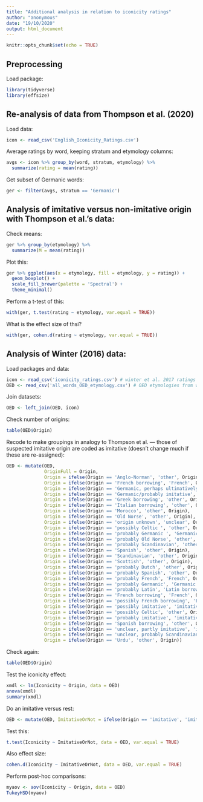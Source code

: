 ```yaml
---
title: "Additional analysis in relation to iconicity ratings"
author: "anonymous"
date: "19/10/2020"
output: html_document
---
```


```r
knitr::opts_chunk$set(echo = TRUE)
```

## Preprocessing

Load package:

```r
library(tidyverse)
library(effsize)
```

## Re-analysis of data from Thompson et al. (2020)

Load data:

```r
icon <- read_csv('English_Iconicity_Ratings.csv')
```


Average ratings by word, keeping stratum and etymology columns:

```r
avgs <- icon %>% group_by(word, stratum, etymology) %>% 
  summarize(rating = mean(rating))
```

Get subset of Germanic words:

```r
ger <- filter(avgs, stratum == 'Germanic')
```

## Analysis of imitative versus non-imitative origin with Thompson et al.'s data:

Check means:

```r
ger %>% group_by(etymology) %>% 
  summarize(M = mean(rating))
```

Plot this:

```r
ger %>% ggplot(aes(x = etymology, fill = etymology, y = rating)) +
  geom_boxplot() +
  scale_fill_brewer(palette = 'Spectral') +
  theme_minimal()
```

Perform a t-test of this:

```r
with(ger, t.test(rating ~ etymology, var.equal = TRUE))
```

What is the effect size of thsi?

```r
with(ger, cohen.d(rating ~ etymology, var.equal = TRUE))
```


## Analysis of Winter (2016) data:

Load packages and data:

```r
icon <- read_csv('iconicity_ratings.csv') # winter et al. 2017 ratings
OED <- read_csv('all_words_OED_etymology.csv') # OED etymologies from winter 2016
```

Join datasets:

```r
OED <- left_join(OED, icon)
```

Check number of origins:

```r
table(OED$Origin)
```

Recode to make groupings in analogy to Thompson et al. — those of suspected imitative origin are coded as imitative (doesn't change much if these are re-assigned):

```r
OED <- mutate(OED,
              OriginFull = Origin,
              Origin = ifelse(Origin == 'Anglo-Norman', 'other', Origin),
              Origin = ifelse(Origin == 'French borrowing', 'French', Origin),
              Origin = ifelse(Origin == 'Germanic, perhaps ultimatively imitative', 'imitative', Origin),
              Origin = ifelse(Origin == 'Germanic/probably imitative', 'imitative', Origin),
              Origin = ifelse(Origin == 'Greek borrowing', 'other', Origin),
              Origin = ifelse(Origin == 'Italian borrowing', 'other', Origin),
              Origin = ifelse(Origin == 'Morocco', 'other', Origin),
              Origin = ifelse(Origin == 'Old Norse', 'other', Origin),
              Origin = ifelse(Origin == 'origin unknown', 'unclear', Origin),
              Origin = ifelse(Origin == 'possibly Celtic ', 'other', Origin),
              Origin = ifelse(Origin == 'probably Germanic ', 'Germanic', Origin),
              Origin = ifelse(Origin == 'probably Old Norse', 'other', Origin),
              Origin = ifelse(Origin == 'probably Scandinavian', 'other', Origin),
              Origin = ifelse(Origin == 'Spanish', 'other', Origin),
              Origin = ifelse(Origin == 'Scandinavian', 'other', Origin),
              Origin = ifelse(Origin == 'Scottish', 'other', Origin),
              Origin = ifelse(Origin == 'probably Dutch', 'other', Origin),
              Origin = ifelse(Origin == 'probably Spanish', 'other', Origin),
              Origin = ifelse(Origin == 'probably French', 'French', Origin),
              Origin = ifelse(Origin == 'probably Germanic', 'Germanic', Origin),
              Origin = ifelse(Origin == 'probably Latin', 'Latin borrowing', Origin),
              Origin = ifelse(Origin == 'French borrowing', 'French', Origin),
              Origin = ifelse(Origin == 'possibly French borrowing', 'French', Origin),
              Origin = ifelse(Origin == 'possibly imitative', 'imitative', Origin),
              Origin = ifelse(Origin == 'possibly Celtic', 'other', Origin),
              Origin = ifelse(Origin == 'probably imitative', 'imitative', Origin),
              Origin = ifelse(Origin == 'Spanish borrowing', 'other', Origin),
              Origin = ifelse(Origin == 'unclear, partly imitative', 'imitative', Origin),
              Origin = ifelse(Origin == 'unclear, probably Scandinavian', 'other', Origin),
              Origin = ifelse(Origin == 'Urdu', 'other', Origin))
```

Check again:

```r
table(OED$Origin)
```

Test the iconicity effect:

```r
xmdl <- lm(Iconicity ~ Origin, data = OED)
anova(xmdl)
summary(xmdl)
```

Do an imitative versus rest:

```r
OED <- mutate(OED, ImitativeOrNot = ifelse(Origin == 'imitative', 'imitative', 'not_imitative'))
```

Test this:

```r
t.test(Iconicity ~ ImitativeOrNot, data = OED, var.equal = TRUE)
```

Also effect size:

```r
cohen.d(Iconicity ~ ImitativeOrNot, data = OED, var.equal = TRUE)
```

Perform post-hoc comparisons:

```r
myaov <- aov(Iconicity ~ Origin, data = OED)
TukeyHSD(myaov)
```

